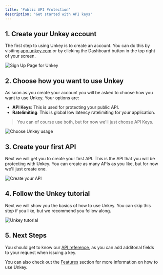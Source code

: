 ```yaml
---
title: 'Public API Protection'
description: 'Get started with API keys'
---
```


## 1. Create your Unkey account

The first step to using Unkey is to create an account. You can do this by visiting [app.unkey.com](https://app.unkey.com) or by clicking the Dashboard button in the top right of your screen.
<Frame caption="Create your account">
  <img src="/images/sign-up.png" alt="Sign Up Page for Unkey"/>
</Frame>

## 2. Choose how you want to use Unkey

As soon as you create your account you will be asked to choose how you want to use Unkey. Your options are:

- **API Keys**: This is used for protecting your public API.
- **Ratelimiting**: This is global low latency ratelimiting for your application.

> You can of course use both, but for now we'll just choose API Keys.

<Frame caption="Choose how to use Unkey">
  <img src="/images/choose-unkey.png" alt="Choose Unkey usage"/>
</Frame>

## 3. Create your first API

Next we will get you to create your first API. This is the API that you will be protecting with Unkey. You can create as many APIs as you like, but for now we'll just create one.

<Frame caption="Create your API">
  <img src="/images/create-first-api.png" alt="Create your API"/>
</Frame>

## 4. Follow the Unkey tutorial

Next we will show you the basics of how to use Unkey. You can skip this step if you like, but we recommend you follow along.

<Frame caption="Follow the Unkey tutorial">
  <img src="/images/create-root-key.png" alt="Unkey tutorial"/>
</Frame>

## 5. Next Steps

You should get to know our [API reference](/api-reference/v2/auth), as you can add additonal fields to your request when issuing a key.

You can also check out the [Features](/apis/features/ratelimiting) section for more information on how to use Unkey.

